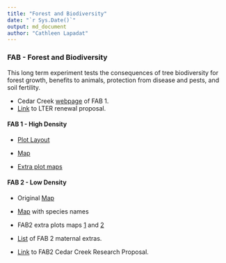 ---
title: "Forest and Biodiversity"
date: "`r Sys.Date()`"
output: md_document
author: "Cathleen Lapadat"
---
### FAB - Forest and Biodiversity

This long term experiment tests the consequences of tree biodiversity for forest growth, benefits to animals, protection from disease and pests, and soil fertility.  

*  Cedar Creek [webpage](https://www.cedarcreek.umn.edu/research/experiments/e271) of FAB 1.  
*  [Link](https://drive.google.com/file/d/10ao9EPqfDH4tNasWDOflgD_vNjhX4qWG/view?usp=sharing) to LTER renewal proposal. 

#### FAB 1 - High Density  

*  [Plot Layout](https://docs.google.com/spreadsheets/d/1VIs6ZAfZzzmTPHz2xQ8-L-tdguxjdt7M/edit?usp=sharing&ouid=117278050553426340443&rtpof=true&sd=true)  

*  [Map](https://drive.google.com/file/d/1lwET9O_mKjS2TuVV4UbKdc_4qoujiSEs/view?usp=sharing)  

*  [Extra plot maps](https://drive.google.com/file/d/1qbQ9mznZh2vCK3a2ni6HP2kSh_R-EorU/view?usp=sharing)  

#### FAB 2 - Low Density

*  Original [Map](https://drive.google.com/file/d/1PFnVOhE-07KCANTF9PNeIFqpEo7836Ae/view?usp=sharing)  
*  [Map](https://drive.google.com/file/d/15kzZxXVo0sBTuqEuCjorWAxEhyUF41Mw/view?usp=sharing) with species names  

*  FAB2 extra plots maps [1](https://drive.google.com/file/d/1t5n4MzeFt0zVGcrKCc2LEQ6iqAK1grtj/view?usp=sharing) and [2](https://drive.google.com/file/d/1-4J6fnoq15Zf2X2iRFlYa6bDMfW_lIw5/view?usp=sharing)  

*  [List](https://docs.google.com/spreadsheets/d/1jzuTqeNJpCjljMNGv_r9ICqQubZSwKE-/edit?usp=sharing&ouid=117278050553426340443&rtpof=true&sd=true) of FAB 2 maternal extras.   

*  [Link](https://drive.google.com/file/d/1SnALIYrNLDOmWsSK1GH1tPxHo52Exm-A/view?usp=sharing) to FAB2 Cedar Creek Research Proposal.   

